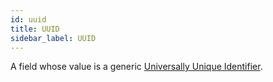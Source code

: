 ```yaml
---
id: uuid
title: UUID
sidebar_label: UUID
---
```


A field whose value is a generic [Universally Unique Identifier](https://en.wikipedia.org/wiki/Universally_unique_identifier).

